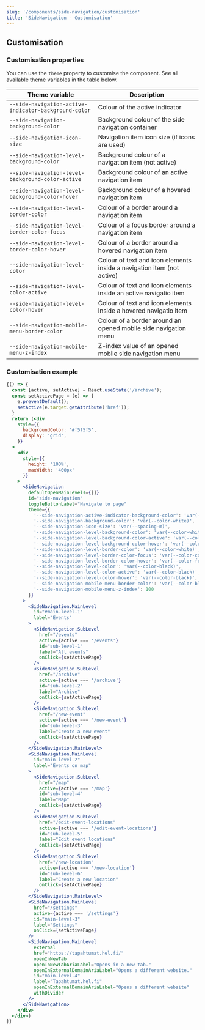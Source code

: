 ```yaml
---
slug: '/components/side-navigation/customisation'
title: 'SideNavigation - Customisation'
---
```




## Customisation

### Customisation properties
You can use the `theme` property to customise the component. See all available theme variables in the table below. 


| Theme variable                                        | Description                                                            |
| ----------------------------------------------------- | ---------------------------------------------------------------------- |
| `--side-navigation-active-indicator-background-color` | Colour of the active indicator                                         |
| `--side-navigation-background-color`                  | Background colour of the side navigation container                     |
| `--side-navigation-icon-size`                         | Navigation item icon size (if icons are used)                          |
| `--side-navigation-level-background-color`            | Background colour of a navigation item (not active)                    |
| `--side-navigation-level-background-color-active`     | Background colour of an active navigation item                         |
| `--side-navigation-level-background-color-hover`      | Background colour of a hovered navigation item                         |
| `--side-navigation-level-border-color`                | Colour of a border around a navigation item                            |
| `--side-navigation-level-border-color-focus`          | Colour of a focus border around a navigation item                      |
| `--side-navigation-level-border-color-hover`          | Colour of a border around a hovered navigation item                    |
| `--side-navigation-level-color`                       | Colour of text and icon elements inside a navigation item (not active) |
| `--side-navigation-level-color-active`                | Colour of text and icon elements inside an active navigatio item       |
| `--side-navigation-level-color-hover`                 | Colour of text and icon elements inside a hovered navigatio item       |
| `--side-navigation-mobile-menu-border-color`          | Colour of a border around an opened mobile side navigation menu        |
| `--side-navigation-mobile-menu-z-index`               | Z-index value of an opened mobile side navigation menu                 |

### Customisation example
<Playground>


```jsx
{() => {
  const [active, setActive] = React.useState('/archive');
  const setActivePage = (e) => {
    e.preventDefault();
    setActive(e.target.getAttribute('href'));
  }
  return (<div
    style={{
      backgroundColor: '#f5f5f5',
      display: 'grid',
    }}
  >
    <div
      style={{
        height: '100%',
        maxWidth: '400px'
      }}
    >
      <SideNavigation
        defaultOpenMainLevels={[]}
        id="side-navigation"
        toggleButtonLabel="Navigate to page"
        theme={{
          '--side-navigation-active-indicator-background-color': 'var(--color-gold)',
          '--side-navigation-background-color': 'var(--color-white)',
          '--side-navigation-icon-size': 'var(--spacing-m)',
          '--side-navigation-level-background-color': 'var(--color-white)',
          '--side-navigation-level-background-color-active': 'var(--color-fog-light)',
          '--side-navigation-level-background-color-hover': 'var(--color-fog-light)',
          '--side-navigation-level-border-color': 'var(--color-white)',
          '--side-navigation-level-border-color-focus': 'var(--color-coat-of-arms)',
          '--side-navigation-level-border-color-hover': 'var(--color-fog-light)',
          '--side-navigation-level-color': 'var(--color-black)',
          '--side-navigation-level-color-active': 'var(--color-black)',
          '--side-navigation-level-color-hover': 'var(--color-black)',
          '--side-navigation-mobile-menu-border-color': 'var(--color-black)',
          '--side-navigation-mobile-menu-z-index': 100
        }}  
      >
        <SideNavigation.MainLevel
          id="#main-level-1"
          label="Events"
        >
          <SideNavigation.SubLevel
            href="/events"
            active={active === '/events'}
            id="sub-level-1"
            label="All events"
            onClick={setActivePage}
          />
          <SideNavigation.SubLevel
            href="/archive"
            active={active === '/archive'}
            id="sub-level-2"
            label="Archive"
            onClick={setActivePage}
          />
          <SideNavigation.SubLevel
            href="/new-event"
            active={active === '/new-event'}
            id="sub-level-3"
            label="Create a new event"
            onClick={setActivePage}
          />
        </SideNavigation.MainLevel>
        <SideNavigation.MainLevel
          id="main-level-2"
          label="Events on map"
        >
          <SideNavigation.SubLevel
            href="/map"
            active={active === '/map'}
            id="sub-level-4"
            label="Map"
            onClick={setActivePage}
          />
          <SideNavigation.SubLevel
            href="/edit-event-locations"
            active={active === '/edit-event-locations'}
            id="sub-level-5"
            label="Edit event locations"
            onClick={setActivePage}
          />
          <SideNavigation.SubLevel
            href="/new-location"
            active={active === '/new-location'}
            id="sub-level-6"
            label="Create a new location"
            onClick={setActivePage}
          />
        </SideNavigation.MainLevel>
        <SideNavigation.MainLevel
          href="/settings"
          active={active === '/settings'}
          id="main-level-3"
          label="Settings"
          onClick={setActivePage}
        />
        <SideNavigation.MainLevel
          external
          href="https://tapahtumat.hel.fi/"
          openInNewTab
          openInNewTabAriaLabel="Opens in a new tab."
          openInExternalDomainAriaLabel="Opens a different website."
          id="main-level-4"
          label="Tapahtumat.hel.fi"
          openInExternalDomainAriaLabel="Opens a different website"
          withDivider
        />
      </SideNavigation>
    </div>
  </div>)
}}
```

</Playground>
